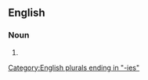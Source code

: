 ==English==

===Noun===
{{head|en|noun plural form}}

# {{plural of|technicality|lang=en}}

[[Category:English plurals ending in "-ies"]]